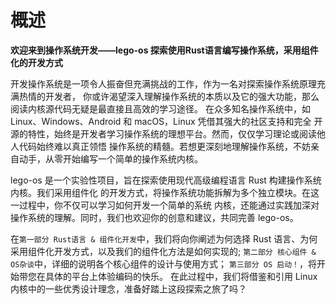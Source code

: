 # 概述

**欢迎来到操作系统开发——lego-os 探索使用Rust语言编写操作系统，采用组件化的开发方式**

开发操作系统是一项令人振奋但充满挑战的工作，作为一名对探索操作系统原理充满热情的开发者，
你或许渴望深入理解操作系统的本质以及它的强大功能，那么阅读内核源代码无疑是最直接且高效的学习途径。
在众多知名操作系统中，如 Linux、Windows、Android 和 macOS，Linux 凭借其强大的社区支持和完全
开源的特性，始终是开发者学习操作系统的理想平台。然而，仅仅学习理论或阅读他人代码始终难以真正领悟
操作系统的精髓。若想更深刻地理解操作系统，不妨亲自动手，从零开始编写一个简单的操作系统内核。

lego-os 是一个实验性项目，旨在探索使用现代高级编程语言 Rust 构建操作系统内核。我们采用组件化
的开发方式，将操作系统功能拆解为多个独立模块。在这一过程中，你不仅可以学习如何开发一个简单的系统
内核，还能通过实践加深对操作系统的理解。同时，我们也欢迎你的创意和建议，共同完善 lego-os。

在`第一部分 Rust语言 & 组件化开发`中，我们将向你阐述为何选择 Rust 语言、为何采用组件化开发方式，以及我们的组件化方法是如何实现的;
`第二部分 核心组件 & OS杂谈`中，详细的说明各个核心组件的设计与使用方式；
`第三部分 OS 启动！`，将开始带您在具体的平台上体验编码的快乐。
在此过程中，我们将借鉴和引用 Linux 内核中的一些优秀设计理念，准备好踏上这段探索之旅了吗？

